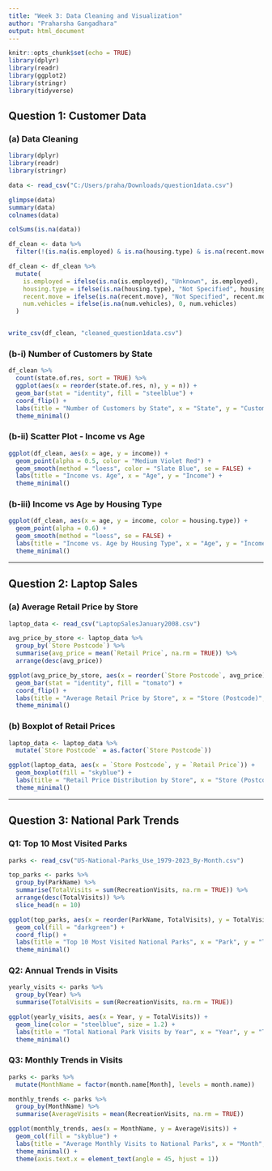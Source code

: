 ---
title: "Week 3: Data Cleaning and Visualization"
author: "Praharsha Gangadhara"
output: html_document
---

```{r setup, include=FALSE}
knitr::opts_chunk$set(echo = TRUE)
library(dplyr)
library(readr)
library(ggplot2)
library(stringr)
library(tidyverse)
```

## Question 1: Customer Data

### (a) Data Cleaning

```{r load-and-clean}
library(dplyr)
library(readr)
library(stringr)

data <- read_csv("C:/Users/praha/Downloads/question1data.csv")

glimpse(data)
summary(data)
colnames(data)

colSums(is.na(data))

df_clean <- data %>%
  filter(!(is.na(is.employed) & is.na(housing.type) & is.na(recent.move) & is.na(num.vehicles)))     # remove rows with all NA

df_clean <- df_clean %>%
  mutate(
    is.employed = ifelse(is.na(is.employed), "Unknown", is.employed),
    housing.type = ifelse(is.na(housing.type), "Not Specified", housing.type),
    recent.move = ifelse(is.na(recent.move), "Not Specified", recent.move),
    num.vehicles = ifelse(is.na(num.vehicles), 0, num.vehicles)
  )


write_csv(df_clean, "cleaned_question1data.csv")
```

### (b-i) Number of Customers by State

```{r}
df_clean %>%
  count(state.of.res, sort = TRUE) %>%
  ggplot(aes(x = reorder(state.of.res, n), y = n)) +
  geom_bar(stat = "identity", fill = "steelblue") +
  coord_flip() +
  labs(title = "Number of Customers by State", x = "State", y = "Customer Count") +
  theme_minimal()
```

### (b-ii) Scatter Plot - Income vs Age

```{r}
ggplot(df_clean, aes(x = age, y = income)) +
  geom_point(alpha = 0.5, color = "Medium Violet Red") +
  geom_smooth(method = "loess", color = "Slate Blue", se = FALSE) +
  labs(title = "Income vs. Age", x = "Age", y = "Income") +
  theme_minimal()
```

### (b-iii) Income vs Age by Housing Type

```{r}
ggplot(df_clean, aes(x = age, y = income, color = housing.type)) +
  geom_point(alpha = 0.6) +
  geom_smooth(method = "loess", se = FALSE) +
  labs(title = "Income vs. Age by Housing Type", x = "Age", y = "Income") +
  theme_minimal()
```

------------------------------------------------------------------------

## Question 2: Laptop Sales

### (a) Average Retail Price by Store

```{r}
laptop_data <- read_csv("LaptopSalesJanuary2008.csv")

avg_price_by_store <- laptop_data %>%
  group_by(`Store Postcode`) %>%
  summarise(avg_price = mean(`Retail Price`, na.rm = TRUE)) %>%
  arrange(desc(avg_price))

ggplot(avg_price_by_store, aes(x = reorder(`Store Postcode`, avg_price), y = avg_price)) +
  geom_bar(stat = "identity", fill = "tomato") +
  coord_flip() +
  labs(title = "Average Retail Price by Store", x = "Store (Postcode)", y = "Avg Price") +
  theme_minimal()
```

### (b) Boxplot of Retail Prices

```{r}
laptop_data <- laptop_data %>%
  mutate(`Store Postcode` = as.factor(`Store Postcode`))

ggplot(laptop_data, aes(x = `Store Postcode`, y = `Retail Price`)) +
  geom_boxplot(fill = "skyblue") +
  labs(title = "Retail Price Distribution by Store", x = "Store (Postcode)", y = "Retail Price") +
  theme_minimal()
```

------------------------------------------------------------------------

## Question 3: National Park Trends

### Q1: Top 10 Most Visited Parks

```{r}
parks <- read_csv("US-National-Parks_Use_1979-2023_By-Month.csv")

top_parks <- parks %>%
  group_by(ParkName) %>%
  summarise(TotalVisits = sum(RecreationVisits, na.rm = TRUE)) %>%
  arrange(desc(TotalVisits)) %>%
  slice_head(n = 10)

ggplot(top_parks, aes(x = reorder(ParkName, TotalVisits), y = TotalVisits)) +
  geom_col(fill = "darkgreen") +
  coord_flip() +
  labs(title = "Top 10 Most Visited National Parks", x = "Park", y = "Total Visits") +
  theme_minimal()
```

### Q2: Annual Trends in Visits

```{r}
yearly_visits <- parks %>%
  group_by(Year) %>%
  summarise(TotalVisits = sum(RecreationVisits, na.rm = TRUE))

ggplot(yearly_visits, aes(x = Year, y = TotalVisits)) +
  geom_line(color = "steelblue", size = 1.2) +
  labs(title = "Total National Park Visits by Year", x = "Year", y = "Total Visits") +
  theme_minimal()
```

### Q3: Monthly Trends in Visits

```{r}
parks <- parks %>%
  mutate(MonthName = factor(month.name[Month], levels = month.name))

monthly_trends <- parks %>%
  group_by(MonthName) %>%
  summarise(AverageVisits = mean(RecreationVisits, na.rm = TRUE))

ggplot(monthly_trends, aes(x = MonthName, y = AverageVisits)) +
  geom_col(fill = "skyblue") +
  labs(title = "Average Monthly Visits to National Parks", x = "Month", y = "Average Visits") +
  theme_minimal() +
  theme(axis.text.x = element_text(angle = 45, hjust = 1))
```
